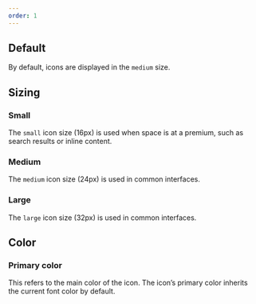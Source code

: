 ```yaml
---
order: 1
---
```



<Snippet name="new-icons-note" />

## Default

By default, icons are displayed in the `medium` size.

<Example Component={IconDefault} packageName="@atlaskit/icon" />

## Sizing

### Small

The `small` icon size (16px) is used when space is at a premium, such as search results or inline
content.

<Example Component={IconSmall} packageName="@atlaskit/icon" />

### Medium

The `medium` icon size (24px) is used in common interfaces.

<Example Component={IconMedium} packageName="@atlaskit/icon" />

### Large

The `large` icon size (32px) is used in common interfaces.

<Example Component={IconLarge} packageName="@atlaskit/icon" />

## Color

### Primary color

This refers to the main color of the icon. The icon’s primary color inherits the current font color
by default.

<Example Component={IconPrimaryColor} packageName="@atlaskit/icon" />
